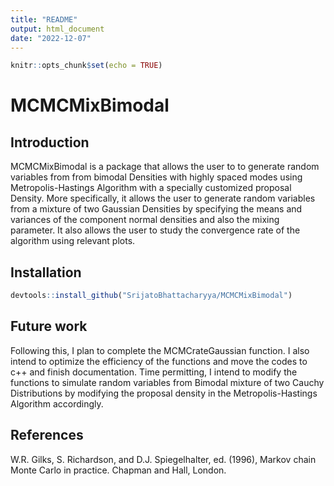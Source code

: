 ```yaml
---
title: "README"
output: html_document
date: "2022-12-07"
---
```


```r
knitr::opts_chunk$set(echo = TRUE)
```
# MCMCMixBimodal

## Introduction

MCMCMixBimodal is a package that allows the user to to generate random variables from from bimodal Densities with highly spaced modes using Metropolis-Hastings Algorithm with a specially customized proposal Density. More specifically, it allows the user to generate random variables from a mixture of two Gaussian Densities by specifying the means and variances of the component normal densities and also the mixing parameter. It also allows the user to study the convergence rate of the algorithm using relevant plots.

## Installation

``` r
devtools::install_github("SrijatoBhattacharyya/MCMCMixBimodal")
```

## Future work

Following this, I plan to complete the MCMCrateGaussian function. I also intend to optimize the efficiency of the functions and move the codes to c++ and finish documentation. Time permitting, I intend to modify the functions to simulate random variables from Bimodal mixture of two Cauchy Distributions by modifying the proposal density in the Metropolis-Hastings Algorithm accordingly.

## References

W.R. Gilks, S. Richardson, and D.J. Spiegelhalter, ed. (1996), Markov chain Monte Carlo in practice. Chapman and Hall, London.
